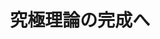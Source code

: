 ﻿---
title: "究極理論の完成へ"
category: "理学院"
vol: "86"
interviewee: "伊藤 克司"
url: "http://www.th.phys.titech.ac.jp/particle/index.html"
tags: ["理論物理学","弦理論","素粒子"]
pdf: "86-5-ito.pdf"
career: ""
preface: "伊藤では超弦理論等の素粒子物理学の最先端分野を扱っている。本稿では、素粒子物理学の諸理論を説明したのち、伊藤で扱われている最先端の研究について触れる。完成するのは100年後とも言われる研究分野の一端をお見せしよう。また、壮大な研究に挑む先生が描く理想の物理学者像についても紹介する。"
---
